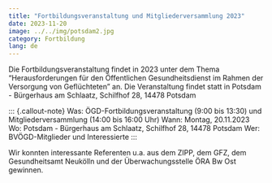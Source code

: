 ```yaml
---
title: "Fortbildungsveranstaltung und Mitgliederversammlung 2023"
date: 2023-11-20 
image: ../../img/potsdam2.jpg 
category: Fortbildung
lang: de
---
```

Die Fortbildungsveranstaltung findet in 2023 unter dem Thema "Herausforderungen für den Öffentlichen Gesundheitsdienst im Rahmen der Versorgung von Geflüchteten" an. Die Veranstaltung findet statt in Potsdam - Bürgerhaus am Schlaatz, Schilfhof 28, 14478 Potsdam
 
 ::: {.callout-note}
Was: ÖGD-Fortbildungsveranstaltung (9:00 bis 13:30) und Mitgliederversammlung (14:00 bis 16:00 Uhr)
Wann:	Montag, 20.11.2023 
Wo:	Potsdam - Bürgerhaus am Schlaatz, Schilfhof 28, 14478 Potsdam
Wer: BVÖGD-Mitglieder und Interessierte
:::
 
Wir konnten interessante Referenten u.a. aus dem ZIPP, dem GFZ, dem Gesundheitsamt Neukölln und der Überwachungsstelle ÖRA Bw Ost gewinnen. 